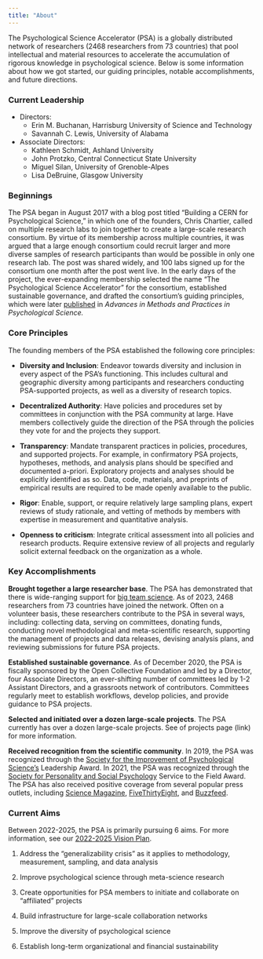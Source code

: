 ```yaml
---
title: "About"
---
```


The Psychological Science Accelerator (PSA) is a globally distributed network of researchers (2468 researchers from 73 countries) that pool intellectual and material resources to accelerate the accumulation of rigorous knowledge in psychological science. Below is some information about how we got started, our guiding principles, notable accomplishments, and future directions.

### Current Leadership

- Directors:
  - Erin M. Buchanan, Harrisburg University of Science and Technology
  - Savannah C. Lewis, University of Alabama
- Associate Directors: 
  - Kathleen Schmidt, Ashland University
  - John Protzko, Central Connecticut State University
  - Miguel Silan, University of Grenoble-Alpes
  - Lisa DeBruine, Glasgow University

### Beginnings

The PSA began in August 2017 with a blog post titled "Building a CERN for Psychological Science," in which one of the founders, Chris Chartier, called on multiple research labs to join together to create a large-scale research consortium. By virtue of its membership across multiple countries, it was argued that a large enough consortium could recruit larger and more diverse samples of research participants than would be possible in only one research lab. The post was shared widely, and 100 labs signed up for the consortium one month after the post went live. In the early days of the project, the ever-expanding membership selected the name "The Psychological Science Accelerator" for the consortium, established sustainable governance, and drafted the consortium's guiding principles, which were later [published](https://journals.sagepub.com/doi/10.1177/2515245918797607) in *Advances in Methods and Practices in Psychological Science.*

### Core Principles

The founding members of the PSA established the following core principles:

-   **Diversity and Inclusion**: Endeavor towards diversity and inclusion in every aspect of the PSA's functioning. This includes cultural and geographic diversity among participants and researchers conducting PSA-supported projects, as well as a diversity of research topics.

-   **Decentralized Authority**: Have policies and procedures set by committees in conjunction with the PSA community at large. Have members collectively guide the direction of the PSA through the policies they vote for and the projects they support.

-   **Transparency**: Mandate transparent practices in policies, procedures, and supported projects. For example, in confirmatory PSA projects, hypotheses, methods, and analysis plans should be specified and documented a-priori. Exploratory projects and analyses should be explicitly identified as so. Data, code, materials, and preprints of empirical results are required to be made openly available to the public.

-   **Rigor**: Enable, support, or require relatively large sampling plans, expert reviews of study rationale, and vetting of methods by members with expertise in measurement and quantitative analysis.

-   **Openness to criticism**: Integrate critical assessment into all policies and research products. Require extensive review of all projects and regularly solicit external feedback on the organization as a whole.

### Key Accomplishments

**Brought together a large researcher base**. The PSA has demonstrated that there is wide-ranging support for [big team science](https://www.nature.com/articles/d41586-022-00150-2). As of 2023, 2468 researchers from 73 countries have joined the network. Often on a volunteer basis, these researchers contribute to the PSA in several ways, including: collecting data, serving on committees, donating funds, conducting novel methodological and meta-scientific research, supporting the management of projects and data releases, devising analysis plans, and reviewing submissions for future PSA projects.

**Established sustainable governance**. As of December 2020, the PSA is fiscally sponsored by the Open Collective Foundation and led by a Director, four Associate Directors, an ever-shifting number of committees led by 1-2 Assistant Directors, and a grassroots network of contributors. Committees regularly meet to establish workflows, develop policies, and provide guidance to PSA projects.

**Selected and initiated over a dozen large-scale projects**. The PSA currently has over a dozen large-scale projects. See of projects page (link) for more information.

**Received recognition from the scientific community**. In 2019, the PSA was recognized through the [Society for the Improvement of Psychological Science's](https://improvingpsych.org/) Leadership Award. In 2021, the PSA was recognized through the [Society for Personality and Social Psychology](https://spsp.org/) Service to the Field Award. The PSA has also received positive coverage from several popular press outlets, including [Science Magazine](https://www.science.org/content/article/new-accelerator-aims-bring-big-science-psychology), [FiveThirtyEight](https://fivethirtyeight.com/features/can-teamwork-solve-one-of-psychologys-biggest-problems/), and [Buzzfeed](https://www.buzzfeednews.com/article/stephaniemlee/psychology-science-accelerator-replication#.up37Yy0xj).

### Current Aims

Between 2022-2025, the PSA is primarily pursuing 6 aims. For more information, see our [2022-2025 Vision Plan](https://docs.google.com/document/d/13MQxrgs54eUz2iS9o_L_Ca_PjKUdT81T4xF3X5LLEGk/edit?usp=sharing).

1. Address the "generalizability crisis" as it applies to methodology, measurement, sampling, and data analysis

2. Improve psychological science through meta-science research

3. Create opportunities for PSA members to initiate and collaborate on "affiliated" projects

4. Build infrastructure for large-scale collaboration networks

5. Improve the diversity of psychological science

6. Establish long-term organizational and financial sustainability
